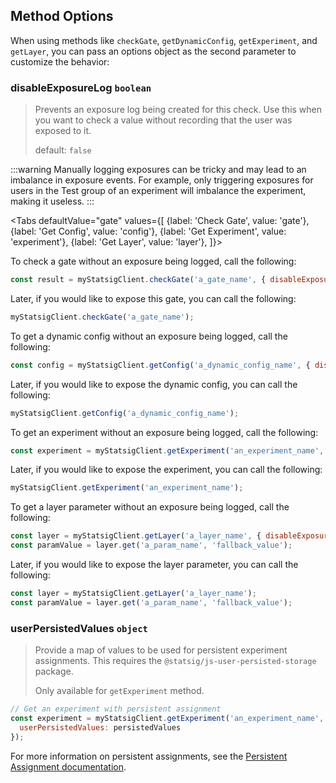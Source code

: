 
## Method Options

When using methods like `checkGate`, `getDynamicConfig`, `getExperiment`, and `getLayer`, you can pass an options object as the second parameter to customize the behavior:

### **disableExposureLog** `boolean`
> Prevents an exposure log being created for this check. Use this when you want to check a value without recording that the user was exposed to it.
>
> default: `false`

:::warning
Manually logging exposures can be tricky and may lead to an imbalance in exposure events. For example, only triggering exposures for users in the Test group of an experiment will imbalance the experiment, making it useless.
:::

<Tabs
  defaultValue="gate"
  values={[
    {label: 'Check Gate', value: 'gate'},
    {label: 'Get Config', value: 'config'},
    {label: 'Get Experiment', value: 'experiment'},
    {label: 'Get Layer', value: 'layer'},
  ]}>

<TabItem value="gate">

To check a gate without an exposure being logged, call the following:

```javascript
const result = myStatsigClient.checkGate('a_gate_name', { disableExposureLog: true });
```

Later, if you would like to expose this gate, you can call the following:

```javascript
myStatsigClient.checkGate('a_gate_name');
```

</TabItem>

<TabItem value="config">

To get a dynamic config without an exposure being logged, call the following:

```javascript
const config = myStatsigClient.getConfig('a_dynamic_config_name', { disableExposureLog: true });
```

Later, if you would like to expose the dynamic config, you can call the following:

```javascript
myStatsigClient.getConfig('a_dynamic_config_name');
```

</TabItem>

<TabItem value="experiment">

To get an experiment without an exposure being logged, call the following:

```javascript
const experiment = myStatsigClient.getExperiment('an_experiment_name', { disableExposureLog: true });
```

Later, if you would like to expose the experiment, you can call the following:

```javascript
myStatsigClient.getExperiment('an_experiment_name');
```

</TabItem>

<TabItem value="layer">

To get a layer parameter without an exposure being logged, call the following:

```javascript
const layer = myStatsigClient.getLayer('a_layer_name', { disableExposureLog: true });
const paramValue = layer.get('a_param_name', 'fallback_value');
```

Later, if you would like to expose the layer parameter, you can call the following:

```javascript
const layer = myStatsigClient.getLayer('a_layer_name');
const paramValue = layer.get('a_param_name', 'fallback_value');
```

</TabItem>

</Tabs>

### **userPersistedValues** `object`
> Provide a map of values to be used for persistent experiment assignments. This requires the `@statsig/js-user-persisted-storage` package.
>
> Only available for `getExperiment` method.

```javascript
// Get an experiment with persistent assignment
const experiment = myStatsigClient.getExperiment('an_experiment_name', { 
  userPersistedValues: persistedValues 
});
```

For more information on persistent assignments, see the [Persistent Assignment documentation](/client/concepts/persistent_assignment#example-usage).
